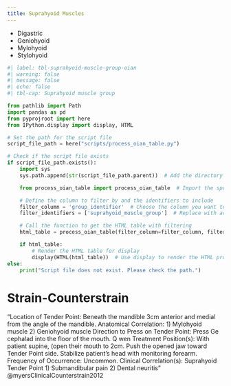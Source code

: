 ```yaml
---
title: Suprahyoid Muscles
---
```



- Digastric
- Geniohyoid
- Mylohyoid
- Stylohyoid


```python
#| label: tbl-suprahyoid-muscle-group-oian
#| warning: false
#| message: false
#| echo: false
#| tbl-cap: Suprahyoid muscle group

from pathlib import Path
import pandas as pd
from pyprojroot import here
from IPython.display import display, HTML

# Set the path for the script file
script_file_path = here("scripts/process_oian_table.py")

# Check if the script file exists
if script_file_path.exists():
    import sys
    sys.path.append(str(script_file_path.parent))  # Add the directory of the script to the system path

    from process_oian_table import process_oian_table  # Import the specific function

    # Define the column to filter by and the identifiers to include
    filter_column = 'group_identifier'  # Choose the column you want to filter by
    filter_identifiers = ['suprahyoid_muscle_group']  # Replace with actual identifiers you want to include

    # Call the function to get the HTML table with filtering
    html_table = process_oian_table(filter_column=filter_column, filter_identifiers=filter_identifiers)

    if html_table:
        # Render the HTML table for display
        display(HTML(html_table))  # Use display to render the HTML properly
else:
    print("Script file does not exist. Please check the path.")

```




# Strain-Counterstrain

::: {.callout}
"Location of Tender Point: Beneath the  mandible 3cm anterior and medial from the angle of the mandible.  Anatomical Correlation: 1) Mylohyoid muscle 2) Geniohyoid muscle  Direction to Press on Tender Point: Press Ge cephalad into the floor of the mouth. Q wen  Treatment Position(s): With patient supine, (open their mouth to 2cm. Push the opened jaw toward Tender Point side. Stabilize patient's head with monitoring forearm.  Frequency of Occurrence: Uncommon.  Clinical Correlation(s): Suprahyoid Tender Point 1) Submandibular pain 2) Dental neuritis" @myersClinicalCounterstrain2012
:::